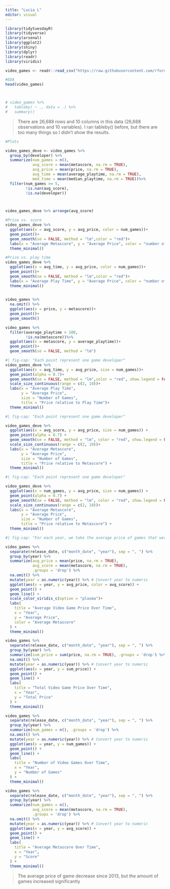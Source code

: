 ```yaml
---
title: "Lucia L"
editor: visual
---
```


```r
library(tidytuesdayR)
library(tidyverse)
library(arsenal)
library(ggplot2)
library(shiny)
library(dplyr)
library(readr)
library(viridis)

video_games <- readr::read_csv("https://raw.githubusercontent.com/rfordatascience/tidytuesday/main/data/2019/2019-07-30/video_games.csv")
```

```r
#EDA
head(video_games)



# video_games %>%
#   tableby( ~ ., data = .) %>%
#   summary()

```

> There are 26,688 rows and 10 columns in this data (26,688 observations and 10 variables). I ran tableby() before, but there are too many things so I didn't show the results.

```r
#Plots

video_games_deve <- video_games %>%
  group_by(developer) %>%
  summarize(num_games = n(),
            avg_score = mean(metascore, na.rm = TRUE),
            avg_price = mean(price, na.rm = TRUE),
            avg_time = mean(average_playtime, na.rm = TRUE),
            med_time = mean(median_playtime, na.rm = TRUE))%>%
  filter(num_games >= 5,
         !is.nan(avg_score),
         !is.na(developer))



video_games_deve %>% arrange(avg_score)

#Price vs. score
video_games_deve %>%
  ggplot(aes(x = avg_score, y = avg_price, color = num_games))+
  geom_point()+
  geom_smooth(se = FALSE, method = "lm",color = "red")+
  labs(x = "Average Metascore", y = "Average Price", color = "number of games")+
  theme_minimal()

#Price vs. play time
video_games_deve %>%
  ggplot(aes(x = avg_time, y = avg_price, color = num_games))+
  geom_point()+
  geom_smooth(se = FALSE, method = "lm",color = "red")+
  labs(x = "Average Play Time", y = "Average Price", color = "number of games")+
  theme_minimal()
  

video_games %>% 
  na.omit() %>%
  ggplot(aes(x = price, y = metascore))+
  geom_point()+
  geom_smooth()

video_games %>% 
  filter(average_playtime > 100,
         !is.na(metascore))%>%
  ggplot(aes(x = metascore, y = average_playtime))+
  geom_point()+
  geom_smooth(se = FALSE, method = "lm")

```

```r
#| fig-cap: "Each point represent one game developer"
video_games_deve %>%
  ggplot(aes(x = avg_time, y = avg_price, size = num_games))+
  geom_point(alpha = 0.7)+
  geom_smooth(se = FALSE, method = "lm",color = "red", show.legend = FALSE)+
  scale_size_continuous(range = c(2, 10))+
  labs(x = "Average Play Time", 
       y = "Average Price", 
       size = "Number of Games",
       title = "Price relative to Play Time")+
  theme_minimal()
```

```r
#| fig-cap: "Each point represent one game developer"

video_games_deve %>%
  ggplot(aes(x = avg_score, y = avg_price, size = num_games)) +
  geom_point(alpha = 0.7) +
  geom_smooth(se = FALSE, method = "lm", color = "red", show.legend = FALSE) +
  scale_size_continuous(range = c(2, 10))+
  labs(x = "Average Metascore", 
       y = "Average Price", 
       size = "Number of Games",
       title = "Price relative to Metascore") +
  theme_minimal()
```

```r
#| fig-cap: "Each point represent one game developer"

video_games_deve %>%
  ggplot(aes(x = num_games, y = avg_price, size = num_games)) +
  geom_point(alpha = 0.7) +
  geom_smooth(se = FALSE, method = "lm", color = "red", show.legend = FALSE) +
  scale_size_continuous(range = c(2, 10))+
  labs(x = "Average Metascore", 
       y = "Average Price", 
       size = "Number of Games",
       title = "Price relative to Metascore") +
  theme_minimal()
```

```r
#| fig-cap: "For each year, we take the average price of games that were released in this year"

video_games %>%
  separate(release_date, c("month_date", "year"), sep = ", ") %>%
  group_by(year) %>%
  summarize(avg_price = mean(price, na.rm = TRUE),
            avg_score = mean(metascore, na.rm = TRUE),
            .groups = 'drop') %>%
  na.omit() %>%
  mutate(year = as.numeric(year)) %>% # Convert year to numeric
  ggplot(aes(x = year, y = avg_price, color = avg_score)) +
  geom_point() +
  geom_line() +
  scale_color_viridis_c(option = "plasma")+
  labs(
    title = "Average Video Game Price Over Time",
    x = "Year",
    y = "Average Price",
    color = "Average Metascore"
  ) +
  theme_minimal()


```

```r
video_games %>%
  separate(release_date, c("month_date", "year"), sep = ", ") %>%
  group_by(year) %>%
  summarize(sum_price = sum(price, na.rm = TRUE), .groups = 'drop') %>%
  na.omit() %>%
  mutate(year = as.numeric(year)) %>% # Convert year to numeric
  ggplot(aes(x = year, y = sum_price)) +
  geom_point() +
  geom_line() +
  labs(
    title = "Total Video Game Price Over Time",
    x = "Year",
    y = "Total Price"
  ) +
  theme_minimal()

video_games %>%
  separate(release_date, c("month_date", "year"), sep = ", ") %>%
  group_by(year) %>%
  summarize(num_games = n(), .groups = 'drop') %>%
  na.omit() %>%
  mutate(year = as.numeric(year)) %>% # Convert year to numeric
  ggplot(aes(x = year, y = num_games)) +
  geom_point() +
  geom_line() +
  labs(
    title = "Number of Video Games Over Time",
    x = "Year",
    y = "Number of Games"
  ) +
  theme_minimal()

video_games %>%
  separate(release_date, c("month_date", "year"), sep = ", ") %>%
  group_by(year) %>%
  summarize(num_games = n(),
            avg_score = mean(metascore, na.rm = TRUE),
            .groups = 'drop') %>%
  na.omit() %>%
  mutate(year = as.numeric(year)) %>% # Convert year to numeric
  ggplot(aes(x = year, y = avg_score)) +
  geom_point() +
  geom_line() +
  labs(
    title = "Average Metascore Over Time",
    x = "Year",
    y = "Score"
  ) +
  theme_minimal()


```

> The average price of game decrease since 2013, but the amount of games increased significantly
